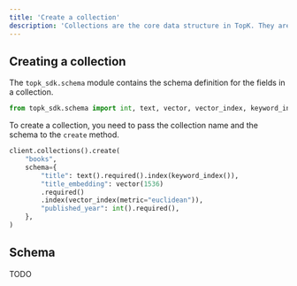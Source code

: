 ```yaml
---
title: 'Create a collection'
description: 'Collections are the core data structure in TopK. They are used to store and query documents.'
---
```


## Creating a collection

The `topk_sdk.schema` module contains the schema definition for the fields in a collection.

```python
from topk_sdk.schema import int, text, vector, vector_index, keyword_index
```

To create a collection, you need to pass the collection name and the schema to the `create` method.

```python
client.collections().create(
    "books",
    schema={
        "title": text().required().index(keyword_index()),
        "title_embedding": vector(1536)
        .required()
        .index(vector_index(metric="euclidean")),
        "published_year": int().required(),
    },
)
```

## Schema

TODO
